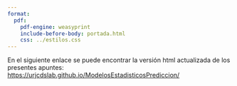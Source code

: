 ```yaml
---
format:
  pdf:
    pdf-engine: weasyprint
    include-before-body: portada.html
    css: ../estilos.css
---
```


En el siguiente enlace se puede encontrar la versión html actualizada de los presentes apuntes: <https://urjcdslab.github.io/ModelosEstadisticosPrediccion/>
